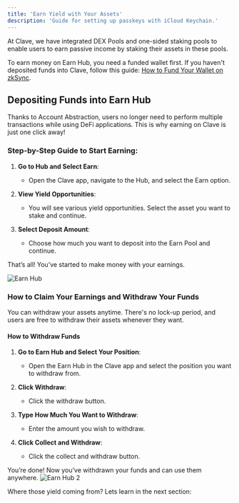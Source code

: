 ```yaml
---
title: 'Earn Yield with Your Assets'
description: 'Guide for setting up passkeys with iCloud Keychain.'
---
```




At Clave, we have integrated DEX Pools and one-sided staking pools to enable users to earn passive income by staking their assets in these pools.

To earn money on Earn Hub, you need a funded wallet first. If you haven't deposited funds into Clave, follow this guide: [How to Fund Your Wallet on zkSync](how-to-fund-your-wallet-on-zksync).

## Depositing Funds into Earn Hub

Thanks to Account Abstraction, users no longer need to perform multiple transactions while using DeFi applications. This is why earning on Clave is just one click away!

### Step-by-Step Guide to Start Earning:

1. **Go to Hub and Select Earn**:
   - Open the Clave app, navigate to the Hub, and select the Earn option.

2. **View Yield Opportunities**:
   - You will see various yield opportunities. Select the asset you want to stake and continue.

3. **Select Deposit Amount**:
   - Choose how much you want to deposit into the Earn Pool and continue.

That’s all! You’ve started to make money with your earnings.


![Earn Hub](images/earn1.png)

### How to Claim Your Earnings and Withdraw Your Funds

You can withdraw your assets anytime. There's no lock-up period, and users are free to withdraw their assets whenever they want.

#### How to Withdraw Funds

1. **Go to Earn Hub and Select Your Position**:
   - Open the Earn Hub in the Clave app and select the position you want to withdraw from.

2. **Click Withdraw**:
   - Click the withdraw button.

3. **Type How Much You Want to Withdraw**:
   - Enter the amount you wish to withdraw.

4. **Click Collect and Withdraw**:
   - Click the collect and withdraw button.

You’re done! Now you’ve withdrawn your funds and can use them anywhere.
![Earn Hub 2](images/earn2.png)

Where those yield coming from? Lets learn in the next section: